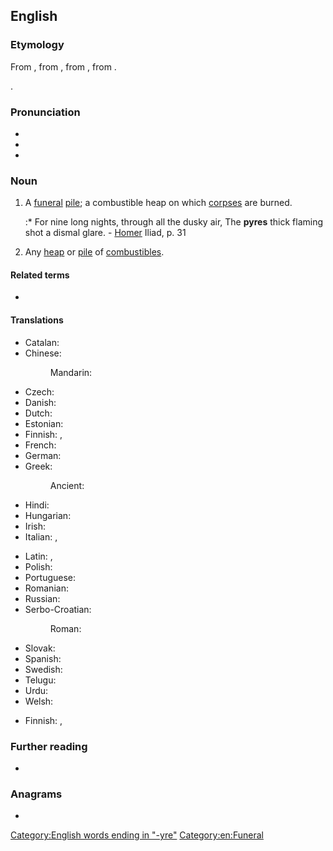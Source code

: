 ==English==

===Etymology===
From {{der|en|la|pyra||pyre, funeral pile}}, from {{der|en|grc|πυρά}}, from {{m|grc|πῦρ||fire}}, from {{der|en|ine-pro|*péh₂wr̥}}.

{{doublet|en|fire}}.

===Pronunciation===
* {{IPA|/ˈpaɪɚ/|lang=en}}
* {{hyphenation|pyre|lang=en}}
* {{rhymes|aɪə(r)|lang=en}}

===Noun===
{{en-noun}}

# A [[funeral]] [[pile]]; a combustible heap on which [[corpse]]s are burned.
#:* For nine long nights, through all the dusky air, The '''pyres''' thick flaming shot a dismal glare. - [[Homer]] Iliad, p. 31
# Any [[heap]] or [[pile]] of [[combustible]]s.

====Related terms====
{{rel3|en|empyreal|empyrean|pyro-|pyr-}}

* {{l|fr|pyrée}}

====Translations====
{{trans-top|funeral pile}}
* Catalan: {{t+|ca|pira|f}}
* Chinese:
*: Mandarin: {{t|cmn|火葬用的柴堆}}
* Czech: {{t+|cs|hranice|f}}
* Danish: {{t+|da|ild}}
* Dutch: {{t+|nl|brandstapel|m}}
* Estonian: {{t|et|tuleriit}}
* Finnish: {{t|fi|hautarovio}}, {{t+|fi|rovio}}
* French: {{t+|fr|bûcher|m}}
* German: {{t+|de|Scheiterhaufen|m}}
* Greek: {{t+|el|πυρά|f}}
*: Ancient: {{t|grc|πυρά|f}}
* Hindi: {{t+|hi|चिता|m}}
* Hungarian: {{t+|hu|máglya}}
* Irish: {{t|ga|breocharn|m}}
* Italian: {{t+|it|pira|f}}, {{t+|it|rogo}}
{{trans-mid}}
* Latin: {{t|la|rogus|m}}, {{t|la|pyra|f}}
* Polish: {{t|pl|stos pogrzebowy|m}}
* Portuguese: {{t+|pt|pira|f}}
* Romanian: {{t+|ro|rug|n}}
* Russian: {{t|ru|погреба́льный костёр|m}}
* Serbo-Croatian:
*: Roman: {{t+|sh|lòmača|f}}
* Slovak: {{t|sk|hranica|f}}
* Spanish: {{t+|es|pira|f}}
* Swedish: {{t+|sv|eld}}
* Telugu: {{t+|te|చితి}}
* Urdu: {{t|ur|چتا|m|tr=citā}}
* Welsh: {{t+|cy|coelcerth|f}}
{{trans-bottom}}

{{trans-top|heap of combustibles}}
* Finnish: {{t+|fi|kokko}}, {{t+|fi|rovio}}
{{trans-mid}}
{{trans-bottom}}

===Further reading===
* {{pedialite}}

===Anagrams===
* {{anagrams|en|a=epry|prey|rype}}

[[Category:English words ending in "-yre"]]
[[Category:en:Funeral]]